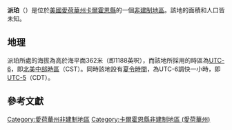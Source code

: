 {{noteTA
|G1=USState
|G2=地名
|G3=Unit
}}
{{Infobox settlement
|official_name            = 派珀
|native_name = Piper
|settlement_type          = [[非建制地區|非建制地區]]
|image_skyline            = 
|imagesize                = 
|image_map                = 
|mapsize                  = 
|pushpin_map              = USA Iowa
|pushpin_label            = 派珀
|pushpin_label_position   = top
|pushpin_map_caption      = 派珀在愛荷華州的位置
|subdivision_type         = [[世界政區索引|國家]]
|subdivision_type1        = [[美国州份|州份]]
|subdivision_type2        = [[愛荷華州行政区划|縣]]
|subdivision_name         = [[美国|美国]]
|subdivision_name1        = [[愛荷華州|愛荷華州]]
|subdivision_name2        = [[卡爾霍恩縣_(愛荷華州)|卡爾霍恩縣]]
|elevation_ft             = 1188
|elevation_m              = 362
|area_total_km2           = 
|area_total_sq_mi         = 
|area_land_km2            = 
|area_land_sq_mi          = 
|area_water_km2           = 
|area_water_sq_mi         = 
|population_as_of         = 2010
|population_footnotes     = 
|population_total         = 
|population_metro         = 
|population_density_km2   = auto
|population_density_sq_mi = auto
|timezone                 = [[北美中部时区|北美中部时区]]
|utc_offset               = -6
|coordinates              = {{coord|42|21|54|N|94|33|13|W|display=inline,title}}
| coor_pinpoint           = 
| coordinates_footnotes   = 
|timezone_DST             = CDT
|utc_offset_DST           = -5
|postal_code_type         = [[美國郵區編號|郵區編號]]
|postal_code              = 
|area_code                = {{link-en|电话区号712|Area code 712|712}}
|blank_name = [[地名信息系统|GNIS ID]]
|blank_info = 464701<ref name="GNIS">{{cite gnis|464701|Piper}}</ref>
}}
'''派珀'''（{{lang-en|Piper}}）是位於[[美國|美國]][[愛荷華州|愛荷華州]][[卡爾霍恩縣_(愛荷華州)|卡爾霍恩縣]]的一個[[非建制地區|非建制地區]]。該地的面積和人口皆未知。

== 地理 ==
派珀所處的海拔為高於海平面362米（即1188英呎），而該地所採用的時區為[[UTC-6|UTC-6]]，即[[北美中部時區|北美中部時區]]（CST）。同時該地設有[[夏令時間|夏令時間]]，為UTC-6調快一小時，即[[UTC-5|UTC-5]]（CDT）。

== 參考文獻 ==
{{reflist}}

{{卡爾霍恩縣 (愛荷華州)}}

{{DEFAULTSORT:Piper}}
[[Category:愛荷華州非建制地區|Category:愛荷華州非建制地區]]
[[Category:卡爾霍恩縣非建制地區_(愛荷華州)|Category:卡爾霍恩縣非建制地區 (愛荷華州)]]

{{Iowa-geo-stub}}